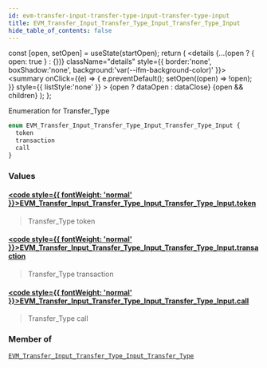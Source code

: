 ```yaml
---
id: evm-transfer-input-transfer-type-input-transfer-type-input
title: EVM_Transfer_Input_Transfer_Type_Input_Transfer_Type_Input
hide_table_of_contents: false
---
```







  const [open, setOpen] = useState(startOpen);
  return (
    <details {...(open ? { open: true } : {})} className="details" style={{ border:'none', boxShadow:'none', background:'var(--ifm-background-color)' }}>
      <summary
        onClick={(e) => {
          e.preventDefault();
          setOpen((open) => !open);
        }}
        style={{ listStyle:'none' }}
      >
      {open ? dataOpen : dataClose}
      </summary>
      {open && children}
    </details>
  );
};




Enumeration for Transfer_Type


```graphql
enum EVM_Transfer_Input_Transfer_Type_Input_Transfer_Type_Input {
  token
  transaction
  call
}
```




### Values

#### [<code style={{ fontWeight: 'normal' }}>EVM_Transfer_Input_Transfer_Type_Input_Transfer_Type_Input.<b>token</b></code>](#) 
> Transfer_Type token
> 

#### [<code style={{ fontWeight: 'normal' }}>EVM_Transfer_Input_Transfer_Type_Input_Transfer_Type_Input.<b>transaction</b></code>](#) 
> Transfer_Type transaction
> 

#### [<code style={{ fontWeight: 'normal' }}>EVM_Transfer_Input_Transfer_Type_Input_Transfer_Type_Input.<b>call</b></code>](#) 
> Transfer_Type call
> 



### Member of

[`EVM_Transfer_Input_Transfer_Type_Input_Transfer_Type`](/docs/graphql-reference/inputs/evm-transfer-input-transfer-type-input-transfer-type)  <Badge class="secondary" text="input"/>

